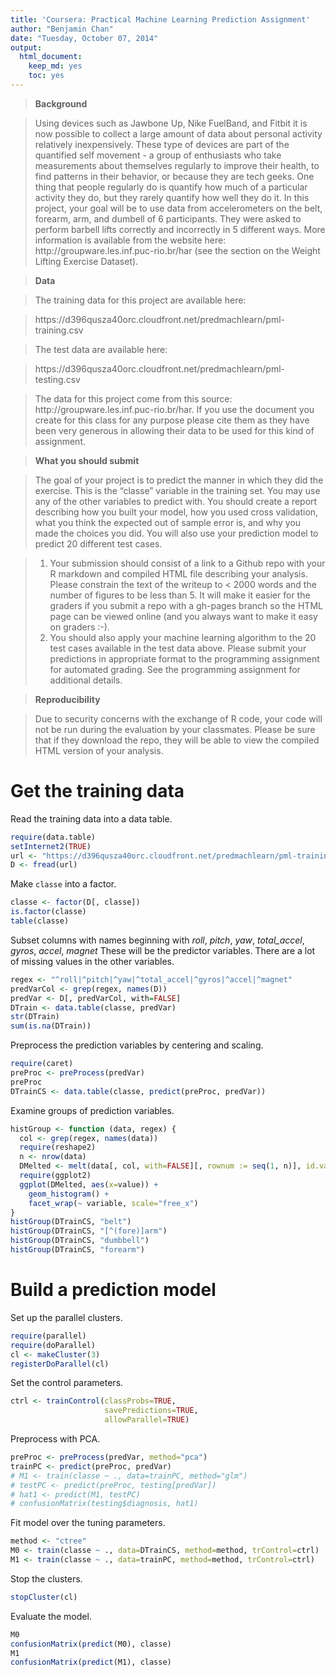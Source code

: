 ```yaml
---
title: 'Coursera: Practical Machine Learning Prediction Assignment'
author: "Benjamin Chan"
date: "Tuesday, October 07, 2014"
output:
  html_document:
    keep_md: yes
    toc: yes
---
```



> **Background**

> Using devices such as Jawbone Up, Nike FuelBand, and Fitbit it is now possible to collect a large amount of data about personal activity relatively inexpensively. These type of devices are part of the quantified self movement - a group of enthusiasts who take measurements about themselves regularly to improve their health, to find patterns in their behavior, or because they are tech geeks. One thing that people regularly do is quantify how much of a particular activity they do, but they rarely quantify how well they do it. In this project, your goal will be to use data from accelerometers on the belt, forearm, arm, and dumbell of 6 participants. They were asked to perform barbell lifts correctly and incorrectly in 5 different ways. More information is available from the website here: http://groupware.les.inf.puc-rio.br/har (see the section on the Weight Lifting Exercise Dataset). 


> **Data **

> The training data for this project are available here: 

> https://d396qusza40orc.cloudfront.net/predmachlearn/pml-training.csv

> The test data are available here: 

> https://d396qusza40orc.cloudfront.net/predmachlearn/pml-testing.csv

> The data for this project come from this source: http://groupware.les.inf.puc-rio.br/har. If you use the document you create for this class for any purpose please cite them as they have been very generous in allowing their data to be used for this kind of assignment. 

> **What you should submit**

> The goal of your project is to predict the manner in which they did the exercise. This is the "classe" variable in the training set. You may use any of the other variables to predict with. You should create a report describing how you built your model, how you used cross validation, what you think the expected out of sample error is, and why you made the choices you did. You will also use your prediction model to predict 20 different test cases. 

> 1. Your submission should consist of a link to a Github repo with your R markdown and compiled HTML file describing your analysis. Please constrain the text of the writeup to < 2000 words and the number of figures to be less than 5. It will make it easier for the graders if you submit a repo with a gh-pages branch so the HTML page can be viewed online (and you always want to make it easy on graders :-).
> 2. You should also apply your machine learning algorithm to the 20 test cases available in the test data above. Please submit your predictions in appropriate format to the programming assignment for automated grading. See the programming assignment for additional details. 

> **Reproducibility **

> Due to security concerns with the exchange of R code, your code will not be run during the evaluation by your classmates. Please be sure that if they download the repo, they will be able to view the compiled HTML version of your analysis. 


# Get the training data

Read the training data into a data table.

```r
require(data.table)
setInternet2(TRUE)
url <- "https://d396qusza40orc.cloudfront.net/predmachlearn/pml-training.csv"
D <- fread(url)
```

Make `classe` into a factor.

```r
classe <- factor(D[, classe])
is.factor(classe)
table(classe)
```

Subset columns with names beginning with *roll*, *pitch*, *yaw*, *total_accel*, *gyros*, *accel*, *magnet*
These will be the predictor variables.
There are a lot of missing values in the other variables.

```r
regex <- "^roll|^pitch|^yaw|^total_accel|^gyros|^accel|^magnet"
predVarCol <- grep(regex, names(D))
predVar <- D[, predVarCol, with=FALSE]
DTrain <- data.table(classe, predVar)
str(DTrain)
sum(is.na(DTrain))
```

Preprocess the prediction variables by centering and scaling.

```r
require(caret)
preProc <- preProcess(predVar)
preProc
DTrainCS <- data.table(classe, predict(preProc, predVar))
```

Examine groups of prediction variables.

```r
histGroup <- function (data, regex) {
  col <- grep(regex, names(data))
  require(reshape2)
  n <- nrow(data)
  DMelted <- melt(data[, col, with=FALSE][, rownum := seq(1, n)], id.vars="rownum")
  require(ggplot2)
  ggplot(DMelted, aes(x=value)) +
    geom_histogram() +
    facet_wrap(~ variable, scale="free_x")
}
histGroup(DTrainCS, "belt")
histGroup(DTrainCS, "[^(fore)]arm")
histGroup(DTrainCS, "dumbbell")
histGroup(DTrainCS, "forearm")
```


# Build a prediction model

Set up the parallel clusters.

```r
require(parallel)
require(doParallel)
cl <- makeCluster(3)
registerDoParallel(cl)
```

Set the control parameters.

```r
ctrl <- trainControl(classProbs=TRUE,
                     savePredictions=TRUE,
                     allowParallel=TRUE)
```

Preprocess with PCA.

```r
preProc <- preProcess(predVar, method="pca")
trainPC <- predict(preProc, predVar)
# M1 <- train(classe ~ ., data=trainPC, method="glm")
# testPC <- predict(preProc, testing[predVar])
# hat1 <- predict(M1, testPC)
# confusionMatrix(testing$diagnosis, hat1)
```

Fit model over the tuning parameters.

```r
method <- "ctree"
M0 <- train(classe ~ ., data=DTrainCS, method=method, trControl=ctrl)
M1 <- train(classe ~ ., data=trainPC, method=method, trControl=ctrl)
```

Stop the clusters.

```r
stopCluster(cl)
```

Evaluate the model.

```r
M0
confusionMatrix(predict(M0), classe)
M1
confusionMatrix(predict(M1), classe)
```
